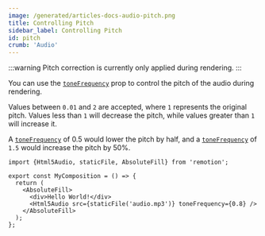 ```yaml
---
image: /generated/articles-docs-audio-pitch.png
title: Controlling Pitch
sidebar_label: Controlling Pitch
id: pitch
crumb: 'Audio'
---
```



:::warning
Pitch correction is currently only applied during rendering.
:::

You can use the [`toneFrequency`](/docs/html5-audio#tonefrequency) prop to control the pitch of the audio during rendering.

Values between `0.01` and `2` are accepted, where `1` represents the original pitch. Values less than `1` will decrease the pitch, while values greater than `1` will increase it.

A [`toneFrequency`](/docs/html5-audio#tonefrequency) of 0.5 would lower the pitch by half, and a [`toneFrequency`](/docs/html5-audio#tonefrequency) of `1.5` would increase the pitch by 50%.

```tsx twoslash {7} title="MyComp.tsx"
import {Html5Audio, staticFile, AbsoluteFill} from 'remotion';

export const MyComposition = () => {
  return (
    <AbsoluteFill>
      <div>Hello World!</div>
      <Html5Audio src={staticFile('audio.mp3')} toneFrequency={0.8} />
    </AbsoluteFill>
  );
};
```
